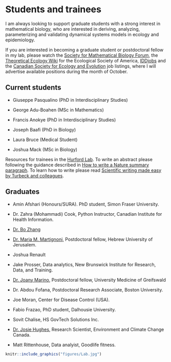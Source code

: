 # Students and trainees {-}

<!-- In this CBC interview, I talk about the importance of [infectious disease modelling](https://www.cbc.ca/listen/live-radio/1-210-cbc-newfoundland-morning/clip/16006442-making-sure-were-ready-track-next-disease-concern.) training to support public health. -->

I am always looking to support graduate students with a strong interest in mathematical biology, who are interested in deriving, analyzing, parameterizing and validating dynamical systems models in ecology and epidemiology.

If you are interested in becoming a graduate student or postdoctoral fellow in my lab, please watch the [Society for Mathematical Biology Forum](https://smb.org/Member-Forum), the [Theoretical Ecology Wiki](http://esatheory.wikidot.com/start) for the Ecological Society of America, [IDDjobs](https://iddjobs.org/) and the [Canadian Society for Ecology and Evolution](https://www.csee-scee.ca/category/jobs/) job listings, where I will advertise available positions during the month of October.

<!-- ## Prospective students and trainees {-} -->

<!-- ### MSc, PhD, and postdoctoral fellowship positions in population dynamics and infectious disease modelling - Memorial University, St. John’s, Newfoundland and Labrador {.unnumbered .unlisted} -->

<!-- The _Populations+_ research group led by [Dr. Amy Hurford](https://ahurford.github.io/website/) at Memorial University (St. John’s, Newfoundland and Labrador, Canada) is recruiting MSc, PhD, and postdoctoral fellows with an interest in population dynamics or modelling infectious diseases. -->

<!-- Research projects might consider the impact of climate change on infectious disease, population dynamics, animal and human movement, infectious disease models for decision support and health equity, and strategies for infectious disease control including during pandemics. All projects are to be data-driven, and prospective students should be interested in developing, implementing, and analyzing models that make practical recommendations for decision support. Suitable candidates should have expertise in at least one of: modelling; applied mathematics; data science; biology; epidemiology; or public health, and have strong interest in highly interdisciplinary science and modelling. -->

<!-- Salaries for graduate students will be above the university-determined minimum values ([Biology](https://www.mun.ca/become/graduate/programs-and-courses/biology/) and [Interdisciplinary studies](https://www.mun.ca/become/graduate/programs-and-courses/interdisciplinary-phd/)) and are based on the recommendations of [Support our Science](https://www.supportourscience.ca/). The salary offer does not include tuition (for amounts see [Biology](https://www.mun.ca/become/graduate/programs-and-courses/biology/) and [Interdisciplinary studies](https://www.mun.ca/become/graduate/programs-and-courses/interdisciplinary-phd/)). Funds will be available for conference and workshop participation. The _Populations+_ group maintains a network of mathematical biology collaborators throughout Canada, and trainees are encouraged to participate in activities to build and support their professional development. -->

<!-- The _Population+_ group is located in the [Biology Department](https://www.mun.ca/biology/) at Memorial University in St. John’s, Newfoundland and Labrador, Canada, with research space in the [Core Sciences Facility](https://www.mun.ca/csf/), a state-of-the-art facility completed in September 2021. -->

<!-- To apply please complete the [application form](https://forms.gle/m8SyNnzxuaxksPR16). For full consideration please complete your application by December 1. Applications submitted after this date will be considered if the positions are not filled. Please contact Dr. Amy Hurford (ahurford@mun.ca) with any questions. Individuals that are members of underrepresented groups are particularly encouraged to apply, and contact Dr. Hurford with any questions. -->



## Current students {-}

- Giuseppe Pasqualino (PhD in Interdisciplinary Studies)

- George Adu-Boahen (MSc in Mathematics)

- Francis Anokye (PhD in Interdisciplinary Studies)

- Joseph Baafi (PhD in Biology)

- Laura Bruce (Medical Student)

- Joshua Mack (MSc in Biology)

Resources for trainees in the [Hurford Lab](https://ahurford.gitlab.io/resources-for-grad-students/index.html). To write an abstract please following the guidance described in [How to write a Nature summary paragraph](nature-summary-paragraph.pdf). To learn how to write please read [Scientific writing made easy by Turbeck and colleagues](https://esajournals.onlinelibrary.wiley.com/doi/full/10.1002/bes2.1258).


## Graduates {-}

- Amin Afshari (Honours/SURA). PhD student, Simon Fraser University.

- Dr. Zahra (Mohammadi) Cook, Python Instructor, Canadian Institute for Health Information.

- [Dr. Bo Zhang](https://scholar.google.com/citations?user=BiVBzFYAAAAJ&hl=en)

- [Dr. Maria M. Martignoni](https://scholar.google.ca/citations?user=hy8n248AAAAJ&hl=en), Postdoctoral fellow, Hebrew University of Jerusalem.

- Joshua Renault

- Jake Prosser, Data analytics, New Brunswick Institute for Research, Data, and Training.

- [Dr. Joany Marino](https://joanymarino.github.io/#about), Postdoctoral fellow, University Medicine of Greifswald

- Dr. Abdou Fofana, Postdoctoral Research Associate, Boston University.

- Joe Moran, Center for Disease Control (USA).

- Fabio Frazao, PhD student, Dalhousie University.

- Sovit Chalise, HS GovTech Solutions Inc.

- [Dr. Josie Hughes](https://jshughes.org/), Research Scientist, Environment and Climate Change Canada.

- Matt Rittenhouse, Data analyist, Goodlife fitness.

```r
knitr::include_graphics("figures/Lab.jpg")
```

